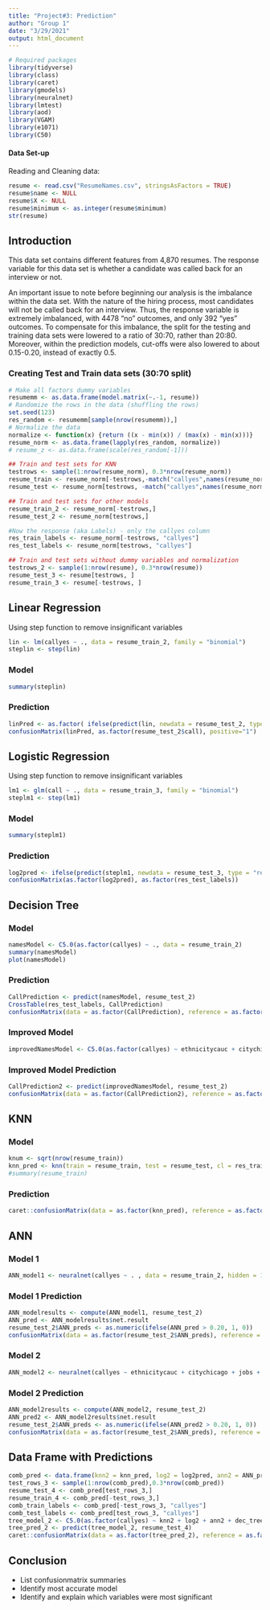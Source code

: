 ```yaml
---
title: "Project#3: Prediction"
author: "Group 1"
date: "3/29/2021"
output: html_document
---
```


```r
# Required packages
library(tidyverse)
library(class)
library(caret)
library(gmodels)
library(neuralnet)
library(lmtest)
library(aod)
library(VGAM)
library(e1071)
library(C50)
```

#### Data Set-up

Reading and Cleaning data: 
```r
resume <- read.csv("ResumeNames.csv", stringsAsFactors = TRUE)
resume$name <- NULL
resume$X <- NULL
resume$minimum <- as.integer(resume$minimum)
str(resume)
```

## Introduction

This data set contains different features from 4,870 resumes. The response variable for this data set is whether a candidate was called back for an interview or not. 

An important issue to note before beginning our analysis is the imbalance within the data set. With the nature of the hiring process, most candidates will not be called back for an interview. Thus, the response variable is extremely imbalanced, with 4478 "no" outcomes, and only 392 "yes" outcomes. To compensate for this imbalance, the split for the testing and training data sets were lowered to a ratio of 30:70, rather than 20:80. Moreover, within the prediction models, cut-offs were also lowered to about 0.15-0.20, instead of exactly 0.5. 

### Creating Test and Train data sets (30:70 split)
```r
# Make all factors dummy variables
resumemm <- as.data.frame(model.matrix(~.-1, resume))
# Randomize the rows in the data (shuffling the rows)
set.seed(123)
res_random <- resumemm[sample(nrow(resumemm)),]
# Normalize the data
normalize <- function(x) {return ((x - min(x)) / (max(x) - min(x)))}
resume_norm <- as.data.frame(lapply(res_random, normalize))
# resume_z <- as.data.frame(scale(res_random[-1]))

## Train and test sets for KNN
testrows <- sample(1:nrow(resume_norm), 0.3*nrow(resume_norm))
resume_train <- resume_norm[-testrows,-match("callyes",names(resume_norm))]
resume_test <- resume_norm[testrows, -match("callyes",names(resume_norm))]

## Train and test sets for other models
resume_train_2 <- resume_norm[-testrows,]
resume_test_2 <- resume_norm[testrows,]

#Now the response (aka Labels) - only the callyes column
res_train_labels <- resume_norm[-testrows, "callyes"]
res_test_labels <- resume_norm[testrows, "callyes"]

## Train and test sets without dummy variables and normalization
testrows_2 <- sample(1:nrow(resume), 0.3*nrow(resume))
resume_test_3 <- resume[testrows, ]
resume_train_3 <- resume[-testrows, ]
```

## Linear Regression

Using step function to remove insignificant variables
```r
lin <- lm(callyes ~ ., data = resume_train_2, family = "binomial")
steplin <- step(lin)
```

### Model
```r
summary(steplin)
```

### Prediction
```r
linPred <- as.factor( ifelse(predict(lin, newdata = resume_test_2, type = "response") > 0.15, "1", "0") )
confusionMatrix(linPred, as.factor(resume_test_2$call), positive="1")
```

## Logistic Regression

Using step function to remove insignificant variables
```r
lm1 <- glm(call ~ ., data = resume_train_3, family = "binomial")
steplm1 <- step(lm1)
```

### Model
```r
summary(steplm1)
```

### Prediction
```r
log2pred <- ifelse(predict(steplm1, newdata = resume_test_3, type = "response") > 0.2, 1, 0)
confusionMatrix(as.factor(log2pred), as.factor(res_test_labels))
```

## Decision Tree 

### Model
```r
namesModel <- C5.0(as.factor(callyes) ~ ., data = resume_train_2)
summary(namesModel)
plot(namesModel)
```

### Prediction
```r
CallPrediction <- predict(namesModel, resume_test_2)
CrossTable(res_test_labels, CallPrediction)
confusionMatrix(data = as.factor(CallPrediction), reference = as.factor(res_test_labels))
```

### Improved Model
```r
improvedNamesModel <- C5.0(as.factor(callyes) ~ ethnicitycauc + citychicago + jobs + experience + honorsyes + holesyes + emailyes + specialyes + collegeyes + equalyes + reqeducyes + reqcompyes + reqorgyes + industryfinance.insurance.real.estate + industryhealth.education.social.services + industrymanufacturing + industrytrade + industrytransport.communication + industryunknown , data = resume_test_2)
```

### Improved Model Prediction
```r
CallPrediction2 <- predict(improvedNamesModel, resume_test_2)
confusionMatrix(data = as.factor(CallPrediction2), reference = as.factor(res_test_labels))
```

## KNN

### Model
```r
knum <- sqrt(nrow(resume_train))
knn_pred <- knn(train = resume_train, test = resume_test, cl = res_train_labels, k=knum)
#summary(resume_train)
```

### Prediction
```r
caret::confusionMatrix(data = as.factor(knn_pred), reference = as.factor(res_test_labels))
```

## ANN 

### Model 1
```r
ANN_model1 <- neuralnet(callyes ~ . , data = resume_train_2, hidden = 1)
```

### Model 1 Prediction
```r
ANN_modelresults <- compute(ANN_model1, resume_test_2)
ANN_pred <- ANN_modelresults$net.result
resume_test_2$ANN_preds <- as.numeric(ifelse(ANN_pred > 0.20, 1, 0))
confusionMatrix(data = as.factor(resume_test_2$ANN_preds), reference = as.factor(resume_test_2$callyes), positive = '1')
```

### Model 2
```r
ANN_model2 <- neuralnet(callyes ~ ethnicitycauc + citychicago + jobs + experience + honorsyes + holesyes + emailyes + specialyes + collegeyes + equalyes + reqeducyes + reqcompyes + reqorgyes + industryfinance.insurance.real.estate + industryhealth.education.social.services + industrymanufacturing + industrytrade + industrytransport.communication + industryunknown , data = resume_train_2, hidden = 1)
```

### Model 2 Prediction
```r
ANN_model2results <- compute(ANN_model2, resume_test_2)
ANN_pred2 <- ANN_model2results$net.result
resume_test_2$ANN_preds <- as.numeric(ifelse(ANN_pred2 > 0.20, 1, 0))
confusionMatrix(data = as.factor(resume_test_2$ANN_preds), reference = as.factor(resume_test_2$callyes), positive = '1')
```

## Data Frame with Predictions
```r
comb_pred <- data.frame(knn2 = knn_pred, log2 = log2pred, ann2 = ANN_pred2, dec_tree = CallPrediction2, callyes = res_test_labels)
test_rows_3 <- sample(1:nrow(comb_pred),0.3*nrow(comb_pred))
resume_test_4 <- comb_pred[test_rows_3,]
resume_train_4 <- comb_pred[-test_rows_3,]
comb_train_labels <- comb_pred[-test_rows_3, "callyes"]
comb_test_labels <- comb_pred[test_rows_3, "callyes"]
tree_model_2 <- C5.0(as.factor(callyes) ~ knn2 + log2 + ann2 + dec_tree, data = resume_train_4)
tree_pred_2 <- predict(tree_model_2, resume_test_4)
caret::confusionMatrix(data = as.factor(tree_pred_2), reference = as.factor(comb_test_labels))
```

## Conclusion

* List confusionmatrix summaries
* Identify most accurate model
* Identify and explain which variables were most significant
